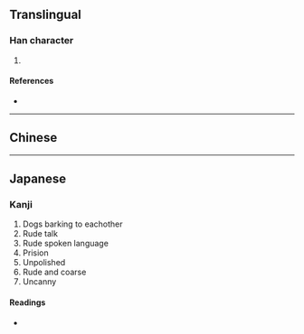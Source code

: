 {{also|㹜|狱|獄}}
{{character info/new}}
==Translingual==

===Han character===
{{Han char|rn=94|rad=犬|as=04|sn=7|four=|canj=KHIK|ids=⿰犭犬}}

# {{defn|Han|sort=犬04}}

====References====
* {{Han ref|kx=0707.090|dkj=20276|dj=1119.290|hdz=21335.060|uh=72BE|ud=29374}}

----

==Chinese==
{{zh-see|㹜|v}}

----

==Japanese==

===Kanji===
{{ja-kanji|grade=|rs=犬04}}

# Dogs barking to eachother
# Rude talk
# Rude spoken language
# Prision
# Unpolished
# Rude and coarse
# Uncanny

====Readings====
* {{ja-readings|on=[[ぎん]] (gin)|kun=}}